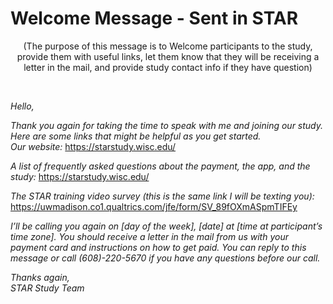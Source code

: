 # Welcome Message - Sent in STAR


<center>(The purpose of this message is to Welcome participants to the study, provide them with useful links, let them know that they will be receiving a letter in the mail, and provide study contact info if they have question)</center>

 

*Hello,*

*Thank you again for taking the time to speak with me and joining our study. Here are some links that might be helpful as you get started.*\
*Our website:* <https://starstudy.wisc.edu/>

*A list of frequently asked questions about the payment, the app, and the study:* <https://starstudy.wisc.edu/>

*The STAR training video survey (this is the same link I will be texting you):* <https://uwmadison.co1.qualtrics.com/jfe/form/SV_89fOXmASpmTIFEy>

*I'll be calling you again on \[day of the week\], \[date\] at \[time at participant's time zone\]. You should receive a letter in the mail from us with your payment card and instructions on how to get paid. You can reply to this message or call (608)-220-5670 if you have any questions before our call.*

*Thanks again,*\
*STAR Study Team*
